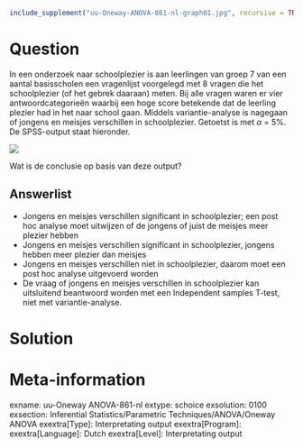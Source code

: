```{r, echo = FALSE, results = "hide"}
include_supplement("uu-Oneway-ANOVA-861-nl-graph01.jpg", recursive = TRUE)
```
Question
========
In een onderzoek naar schoolplezier is aan leerlingen van groep 7 van een aantal basisscholen een vragenlijst voorgelegd met 8 vragen die het schoolplezier (of het gebrek daaraan) meten. Bij alle vragen waren er vier antwoordcategorieën waarbij een hoge score betekende dat de leerling plezier had in het naar school gaan. 
Middels variantie-analyse is nagegaan of jongens en meisjes verschillen in schoolplezier. Getoetst is met $\alpha$ = 5%. De SPSS-output staat hieronder.


![](uu-Oneway-ANOVA-861-nl-graph01.jpg)

Wat is de conclusie op basis van deze output?

Answerlist
----------
* Jongens en meisjes verschillen significant in schoolplezier; een post hoc  analyse moet uitwijzen of de jongens of juist de meisjes meer plezier hebben
* Jongens en meisjes verschillen significant in schoolplezier, jongens hebben meer plezier dan meisjes
* Jongens en meisjes verschillen niet in schoolplezier, daarom moet een post hoc analyse uitgevoerd worden
* De vraag of jongens en meisjes verschillen in schoolplezier kan uitsluitend beantwoord worden met een Independent samples T-test, niet met variantie-analyse.


Solution
========



Meta-information
================
exname: uu-Oneway ANOVA-861-nl
extype: schoice
exsolution: 0100
exsection: Inferential Statistics/Parametric Techniques/ANOVA/Oneway ANOVA
exextra[Type]: Interpretating output
exextra[Program]: 
exextra[Language]: Dutch
exextra[Level]: Interpretating output